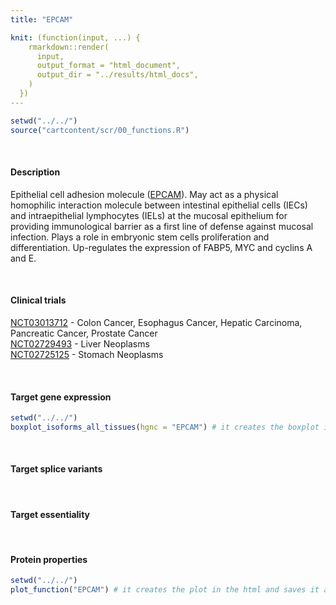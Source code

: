 ```yaml
---
title: "EPCAM"

knit: (function(input, ...) {
    rmarkdown::render(
      input,
      output_format = "html_document",
      output_dir = "../results/html_docs",
    )
  })
---
```


```r
setwd("../../")
source("cartcontent/scr/00_functions.R")
```

<br>

#### Description
Epithelial cell adhesion molecule ([EPCAM](https://www.uniprot.org/uniprot/P16422)). May act as a physical homophilic interaction molecule between intestinal epithelial cells (IECs) and intraepithelial lymphocytes (IELs) at the mucosal epithelium for providing immunological barrier as a first line of defense against mucosal infection. Plays a role in embryonic stem cells proliferation and differentiation. Up-regulates the expression of FABP5, MYC and cyclins A and E.

<br> 

#### Clinical trials 
[NCT03013712](https://clinicaltrials.gov/ct2/show/NCT03013712) - Colon Cancer, Esophagus Cancer, Hepatic Carcinoma, Pancreatic Cancer, Prostate Cancer <br> 
[NCT02729493](https://clinicaltrials.gov/ct2/show/NCT02729493)	- Liver Neoplasms <br>
[NCT02725125](https://clinicaltrials.gov/ct2/show/NCT02725125)	- Stomach Neoplasms <br>

<br>

#### Target gene expression
```r
setwd("../../")
boxplot_isoforms_all_tissues(hgnc = "EPCAM") # it creates the boxplot in the html and saves it as .pdf in the plot/isoform_expression folder
```
<br>

#### Target splice variants

<br>

#### Target essentiality

<br>

#### Protein properties
```r
setwd("../../")
plot_function("EPCAM") # it creates the plot in the html and saves it as .pdf in the plot/protein_properties folder
```